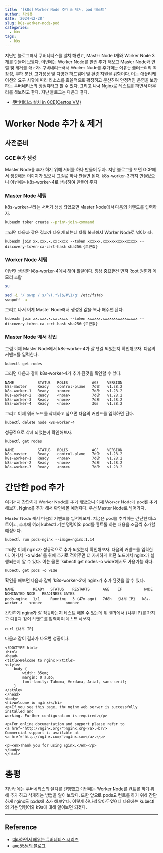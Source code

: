 ```yaml
---
title: '[k8s] Worker Node 추가 & 제거, pod 테스트'
author: 최의용
date: '2024-02-28'
slug: k8s-worker-node-pod
categories:
  - k8s
tags:
  - k8s
---
```


지난번 블로그에서 쿠버네티스를 설치 해봤고, Master Node 1개와 Worker Node 3개를 만들어 보았다. 이번에는 Worker Node를 한번 추가 해보고 Master Node와 연결 및 제거를 해보자. 쿠버네티스에서 Worker Node를 추가하는 이유는 클러스터의 확장성, 부하 분산, 고가용성 및 다양한 하드웨어 및 환경 지원을 위함이다. 이는 애플리케이션의 요구 사항에 따라 리소스를 효율적으로 확장하고 분산하여 안정적인 운영을 보장하는 쿠버네티스의 장점이라고 할 수 있다. 그리고 나서 Nginx로 테스트를 하면서 마무리를 해보려고 한다. 지난 블로그는 다음과 같다.

- [쿠버네티스 설치 in GCE(Centos VM)](https://unfinishedgod.netlify.app/2024/02/27/k8s-in-gce-centos-vm/)


# Worker Node 추가 & 제거

## 사전준비

### GCE 추가 생성

Master Node를 추가 하기 위해 서버를 하나 만들어 두자. 지난 블로그를 보면 GCP에서 생성해둔 이미지가 있으니 그걸로 하나 만들면 된다. k8s-worker-3 까지 만들었으니 이번에는 k8s-worker-4로 생성하여 만들어 주자.

### Master Node 세팅

k8s-worker-4라는 서버가 생성 되었으면 Master Node에서 다음의 커맨드를 입력하자. 

```bash
kubeadm token create --print-join-command
```

그러면 다음과 같은 결과가 나오게 되는데 이를 복사해서 Worker Node로 넘어가자.

```
kubeadm join xx.xxx.x.xx:xxxx --token xxxxxx.xxxxxxxxxxxxxxxx --discovery-token-ca-cert-hash sha256:{토큰값}
```

### Worker Node 세팅

이번엔 생성한 k8s-worker-4에서 해야 할일이다. 항상 중요한건 먼저 Root 권한과 메모리 스왑 

```bash
su
```

```bash
sed -i '/ swap / s/^\(.*\)$/#\1/g' /etc/fstab
swapoff -a
```

그리고 나서 이제 Master Node에서 생성된 값을 복사 해주면 된다.

```
kubeadm join xx.xxx.x.xx:xxxx --token xxxxxx.xxxxxxxxxxxxxxxx --discovery-token-ca-cert-hash sha256:{토큰값}
```

### Master Node 에서 확인

그럼 이제 Master Node에서 k8s-worker-4가 잘 연결 되었는지 확인해보자. 다음의 커맨드를 입력한다.

```
kubectl get nodes
```

그러면 다음과 같이 k8s-worker-4가 추가 된것을 확인할 수 있다.

```
NAME           STATUS   ROLES           AGE    VERSION
k8s-master     Ready    control-plane   7d9h   v1.28.2
k8s-worker-1   Ready    <none>          7d8h   v1.28.2
k8s-worker-2   Ready    <none>          7d8h   v1.28.2
k8s-worker-3   Ready    <none>          7d8h   v1.28.2
k8s-worker-4   Ready    <none>          36m    v1.28.2
```

그리고 이제 워커 노드를 삭제하고 싶으면 다음의 커맨드를 입력하면 된다.

```
kubectl delete node k8s-worker-4
```

성공적으로 삭제 되었는지 확인해보자. 


```
kubectl get nodes
```

```
NAME           STATUS   ROLES           AGE    VERSION
k8s-master     Ready    control-plane   7d9h   v1.28.2
k8s-worker-1   Ready    <none>          7d8h   v1.28.2
k8s-worker-2   Ready    <none>          7d8h   v1.28.2
k8s-worker-3   Ready    <none>          7d8h   v1.28.2
```

# 간단한 pod 추가

여기까지 간단하게 Worker Node를 추가 해봤으니 이제 Worker Node에 pod를 추가 해보자. Nginx를 추가 해서 확인해볼 예정이다. 우선 Master Node로 넘어가자.

Master Node 에서 다음의 커맨드를 입력해보자. 지금은 pod를 추가하는 간단한 테스트이고, 추후에 여러 kubectl 기본 명령어와 pod를 컨트롤 하는 내용을 조금씩 추가할 예정이다.

```
kubectl run pods-nginx --image=nginx:1.14
```

그러면 이제 nginx가 성공적으로 추가 되었는지 확인해보자. 다음의 커맨드를 입력한다. 여기서 '-o wide' 를 뒤에 추가로 적어주면 더 자세하게 어떤 노드에서 nginx가 실행되는지 알 수 있다. 이는 물론 'kubectl get nodes -o wide'에서도 사용가능 하다.

```
kubectl get pods -o wide
```

확인을 해보면 다음과 같이 'k8s-worker-3'에 nginx가 추가 된것을 알 수 있다.

```
NAME         READY   STATUS    RESTARTS      AGE    IP          NODE           NOMINATED NODE   READINESS GATES
pods-nginx   1/1     Running   3 (47m ago)   7d8h   {내부 IP}   k8s-worker-3   <none>           <none>
```

간단하게 nginx가 잘 작동하는지 테스트 해볼 수 있는데 위 결과에서 {내부 IP}를 가지고 다음과 같이 커맨드를 입력하여 테스트 해보자.

```
curl {내부 IP}
```

다음과 같이 결과가 나오면 성공이다.

```
<!DOCTYPE html>
<html>
<head>
<title>Welcome to nginx!</title>
<style>
    body {
        width: 35em;
        margin: 0 auto;
        font-family: Tahoma, Verdana, Arial, sans-serif;
    }
</style>
</head>
<body>
<h1>Welcome to nginx!</h1>
<p>If you see this page, the nginx web server is successfully installed and
working. Further configuration is required.</p>

<p>For online documentation and support please refer to
<a href="http://nginx.org/">nginx.org</a>.<br/>
Commercial support is available at
<a href="http://nginx.com/">nginx.com</a>.</p>

<p><em>Thank you for using nginx.</em></p>
</body>
</html>
```

# 총평

지난번에는 쿠버네티스의 설치를 진행했고 이번에는 Worker Node를 컨트롤 하기 위해 추가 하고 삭제하는 방법을 알아 보았다. 또한 앞으로 pods도 컨트롤 하기 위해 간단하게 nginx도 pods에 추가 해보았다. 이렇게 하나씩 알아두었으니 다음에는 kubectl 의 기본 명령어와 k9s에 대해 알아보면 되겠다. 

---

## Reference

- [따라하면서 배우는 쿠버네티스 시리즈](https://www.youtube.com/watch?v=QGF7igBYSEI&list=PLApuRlvrZKohaBHvXAOhUD-RxD0uQ3z0c&index=6)
- [aoc55님의 블로그](https://aoc55.tistory.com/54)



